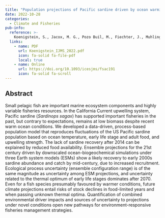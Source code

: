 ```yaml
---
title: "Population projections of Pacific sardine driven by ocean warming and changing food availability in the California Current"
date: 2022-10-28
categories: 
  - Climate and Fisheries
pub-info:
  reference: >-
    Koenigstein, S., Jacox, M. G., Pozo Buil, M., Fiechter, J., Muhling, B. A., Brodie, S., Kuriyama, P. T., Auth, T. D., Hazen, E. L., Bograd, S. J., & Tommasi, D. (2022). Population projections of Pacific sardine driven by ocean warming and changing food availability in the California Current. <em>ICES Journal of Marine Science</em>, 79(9), 2510–2523. doi: <a href="https://doi.org/10.1093/icesjms/fsac191">https://doi.org/10.1093/icesjms/fsac191</a> 
  links:
    - name: PDF
      url: Koenigstein_IJMS_2022.pdf
      icon: fa-solid fa-file-pdf
      local: true
    - name: Online
      url: https://doi.org/10.1093/icesjms/fsac191
      icon: fa-solid fa-scroll
---
```


## Abstract

Small pelagic fish are important marine ecosystem components and highly variable fisheries resources. In the California Current upwelling system, Pacific sardine (*Sardinops sagax*) has supported important fisheries in the past, but contrary to expectations, remains at low biomass despite recent warm ocean conditions. We developed a data-driven, process-based population model that reproduces fluctuations of the US Pacific sardine population based on ocean temperature, early life stage and adult food, and upwelling strength. The lack of sardine recovery after 2014 can be explained by reduced food availability. Ensemble projections for the 21st century driven by downscaled ocean-biogeochemical simulations under three Earth system models (ESMs) show a likely recovery to early 2000s sardine abundance and catch by mid-century, due to increased recruitment. Ecological process uncertainty (ensemble configuration range) is of the same magnitude as uncertainty among ESM projections, and uncertainty related to the thermal optimum of early life stages dominates after 2070. Even for a fish species presumably favoured by warmer conditions, future climate projections entail risks of stock declines in food-limited years and when passing unknown thermal optima. Quantification of combined environmental driver impacts and sources of uncertainty to projections under novel conditions open new pathways for environment-responsive fisheries management strategies.